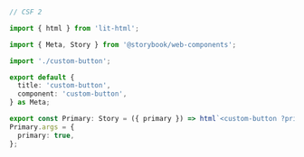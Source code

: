 ```ts
// CSF 2

import { html } from 'lit-html';

import { Meta, Story } from '@storybook/web-components';

import './custom-button';

export default {
  title: 'custom-button',
  component: 'custom-button',
} as Meta;

export const Primary: Story = ({ primary }) => html`<custom-button ?primary=${primary}></custom-button>`;
Primary.args = {
  primary: true,
};
```
